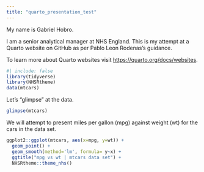 ```yaml
---
title: "quarto_presentation_test"
---
```


My name is Gabriel Hobro.

I am a senior analytical manager at NHS England. This is my attempt at a Quarto website on GitHub as per Pablo Leon Rodenas's guidance.

To learn more about Quarto websites visit <https://quarto.org/docs/websites>.

```r
#| include: false
library(tidyverse)
library(NHSRtheme)
data(mtcars)
```

Let's "glimpse" at the data.

```r
glimpse(mtcars)
```

We will attempt to present miles per gallon (mpg) against weight (wt) for the cars in the data set.

```r
ggplot2::ggplot(mtcars, aes(x=mpg, y=wt)) +
  geom_point() +
  geom_smooth(method='lm', formula= y~x) +
  ggtitle("mpg vs wt | mtcars data set") +
  NHSRtheme::theme_nhs()
```

